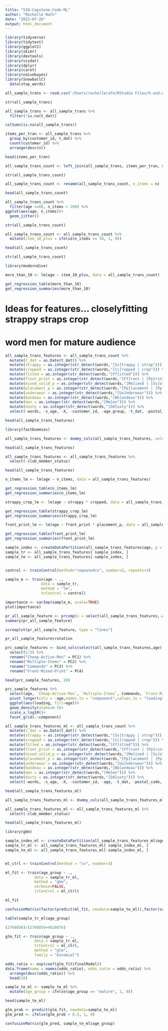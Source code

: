 ```yaml
---
title: "510-Capstone-Code-ML"
author: "Rochelle Rafn"
date: "2022-07-26"
output: html_document
---
```


```r

library(tidyverse)
library(tidytext)
library(ggplot2)
library(skimr)
library(devtools)
library(visdat)
library(dplyr)
library(caret)
library(naivebayes)
library(SnowballC)
  data(stop_words)

all_sample_trans <- read.csv('/Users/rochellerafn/RStudio Files/h-and-m-personalized-fashion-recommendations/all_sample_transactions')
```

```r
str(all_sample_trans)
```

```r
all_sample_trans <- all_sample_trans %>%
  filter(!is.na(t_dat))

colSums(is.na(all_sample_trans))
```

```r
items_per_tran <- all_sample_trans %>%
  group_by(customer_id, t_dat) %>%
  count(customer_id) %>%
  arrange(desc(n))

head(items_per_tran)
```


```r
all_sample_trans_count <- left_join(all_sample_trans, items_per_tran, by= c("customer_id", "t_dat"))

str(all_sample_trans_count)
```

```r
all_sample_trans_count <- rename(all_sample_trans_count, n_items = n)

head(all_sample_trans_count)
```

```r
all_sample_trans_count %>%
  filter(age <=60, n_items < 200) %>%
ggplot(aes(age, n_items))+
  geom_jitter()
```

```r
str(all_sample_trans_count)
```

```r
all_sample_trans_count <- all_sample_trans_count %>%
  mutate(item_10_plus = ifelse(n_items >= 10, 1, 0))

head(all_sample_trans_count)
```

```r
str(all_sample_trans_count)
```

```r
library(moderndive)

more_than_10 <- lm(age ~ item_10_plus, data = all_sample_trans_count)

get_regression_table(more_than_10)
get_regression_summaries(more_than_10)
```

# Ideas for features... closelyfitting strappy straps crop
# word men for mature audience


```r
all_sample_trans_features <- all_sample_trans_count %>%
  mutate(t_dat = as.Date(t_dat)) %>%
  mutate(strappy = as.integer(str_detect(words,"[Ss]trappy | strap"))) %>% 
  mutate(cropped = as.integer(str_detect(words,"[Cc]ropped | crop"))) %>%
  mutate(fitted = as.integer(str_detect(words,"[Ff]itted"))) %>%
  mutate(front_print = as.integer(str_detect(words,"[Ff]ront | [Pp]rint"))) %>%
  mutate(mixed_solid_p = as.integer(str_detect(words,"[Mm]ixed | [Ss]olid | [Pp]rint"))) %>%
  mutate(placement_p = as.integer(str_detect(words,"[Pp]lacement | [Pp]rint"))) %>%
  mutate(underwear = as.integer(str_detect(words,"[Uu]nderwear"))) %>%
  mutate(bandeau = as.integer(str_detect(words,"[Bb]andeau"))) %>%
  mutate(men = as.integer(str_detect(words,"[Mm]en"))) %>%
  mutate(dusty = as.integer(str_detect(words,"[Dd]usty"))) %>%
  select(-words, -s_age, -X, -customer_id, -age_group, -t_dat, -postal_code, -article_id)

head(all_sample_trans_features)
```


```r
library(fastDummies)

all_sample_trans_features <- dummy_cols(all_sample_trans_features, select_columns = "club_member_status")

head(all_sample_trans_features)
```


```r
all_sample_trans_features <- all_sample_trans_features %>%
  select(-club_member_status)

head(all_sample_trans_features)
```



```r
n_items_lm <- lm(age ~ n_items, data = all_sample_trans_features) 

get_regression_table(n_items_lm)
get_regression_summaries(n_items_lm)
```


```r
strappy_crop_lm <- lm(age ~ strappy * cropped, data = all_sample_trans_features)

get_regression_table(strappy_crop_lm)
get_regression_summaries(strappy_crop_lm)
```


```r
front_print_lm <- lm(age ~ front_print * placement_p, data = all_sample_trans_features)

get_regression_table(front_print_lm)
get_regression_summaries(front_print_lm)
```


```r
sample_index <- createDataPartition(all_sample_trans_features$age, p = 0.8, list = FALSE)
sample_tr <- all_sample_trans_features[ sample_index, ]
sample_te <- all_sample_trans_features[-sample_index, ]


control <- trainControl(method="repeatedcv", number=5, repeats=3)

sample_m <- train(age ~ .,
                data = sample_tr, 
                method = "lm",
                trControl = control)

importance <- varImp(sample_m, scale=TRUE)
plot(importance)
```


```r
pr_all_sample_feature <- prcomp(x = select(all_sample_trans_features,-age), scale = T, center = T)
summary(pr_all_sample_feature)
```

```r
screeplot(pr_all_sample_feature, type = "lines")
```

```r
pr_all_sample_feature$rotation
```


```r
prc_sample_features <- bind_cols(select(all_sample_trans_features,age),as.data.frame(pr_all_sample_feature$x)) %>% 
  select(1:5) %>% 
  rename("Cheap-Active-Men" = PC1) %>% 
  rename("Multiple-Items" = PC2) %>% 
  rename("Commando" = PC3) %>% 
  rename("Front-Mixed-Print" = PC4)

head(prc_sample_features, 20)
```


```r
prc_sample_features %>% 
  select(age, `Cheap-Active-Men`, `Multiple-Items`, Commando, `Front-Mixed-Print`) %>% 
  pivot_longer(cols = -age,names_to = "component",values_to = "loading") %>% 
  ggplot(aes(loading, fill=age))+
  geom_density(alpha=0.5)+
  scale_x_log10()+
  facet_grid(.~component)
```


```r
all_sample_trans_features_ml <- all_sample_trans_count %>%
  mutate(t_dat = as.Date(t_dat)) %>%
  mutate(strappy = as.integer(str_detect(words,"[Ss]trappy | strap"))) %>% 
  mutate(cropped = as.integer(str_detect(words,"[Cc]ropped | crop"))) %>%
  mutate(fitted = as.integer(str_detect(words,"[Ff]itted"))) %>%
  mutate(front_print = as.integer(str_detect(words,"[Ff]ront | [Pp]rint"))) %>%
  mutate(mixed_solid_p = as.integer(str_detect(words,"[Mm]ixed | [Ss]olid | [Pp]rint"))) %>%
  mutate(placement_p = as.integer(str_detect(words,"[Pp]lacement | [Pp]rint"))) %>%
  mutate(underwear = as.integer(str_detect(words,"[Uu]nderwear"))) %>%
  mutate(bandeau = as.integer(str_detect(words,"[Bb]andeau"))) %>%
  mutate(men = as.integer(str_detect(words,"[Mm]en"))) %>%
  mutate(dusty = as.integer(str_detect(words,"[Dd]usty"))) %>%
  select(-words, -s_age, -X, -customer_id, -age, -t_dat, -postal_code, -article_id)

head(all_sample_trans_features_ml)
```


```r
all_sample_trans_features_ml <- dummy_cols(all_sample_trans_features_ml, select_columns = "club_member_status")

all_sample_trans_features_ml <- all_sample_trans_features_ml %>%
  select(-club_member_status)

head(all_sample_trans_features_ml)
```



```r
library(gbm)

sample_index_ml <- createDataPartition(all_sample_trans_features_ml$age_group, p = 0.8, list = FALSE)
sample_tr_ml <- all_sample_trans_features_ml[ sample_index_ml, ]
sample_te_ml <- all_sample_trans_features_ml[-sample_index_ml, ]


ml_ctrl <- trainControl(method = "cv", number=3)

ml_fit <- train(age_group ~ .,
             data = sample_tr_ml, 
             method = "gbm",
             verbose=FALSE,
             trControl = ml_ctrl)

ml_fit
```


```r
confusionMatrix(factor(predict(ml_fit, newdata=sample_te_ml)),factor(sample_te_ml$age_group))
```


```r
table(sample_tr_ml$age_group)
```


```r
(2768856)/(2768856+4828076)
```


```r
glm_fit <- train(age_group ~ .,
             data = sample_tr_ml, 
             trControl = ml_ctrl,
             method = "glm",
             family = "binomial")

odds_ratio <- exp(coef(glm_fit$finalModel))
data.frame(name = names(odds_ratio), odds_ratio = odds_ratio) %>%  
  arrange(desc(odds_ratio)) %>% 
  head(10)
```


```r
sample_te_ml <- sample_te_ml %>%
  mutate(age_group = ifelse(age_group == "mature", 1, 0))

head(sample_te_ml)
```


```r
glm_prob <- predict(glm_fit, newdata=sample_te_ml)
glm_pred <- ifelse(glm_prob > 0.5, 1, 0)

confusionMatrix(glm_pred, sample_te_ml$age_group)
```



